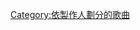 {{Category explanation|'''[[马克斯·马丁|马克斯·马丁]]'''制作的歌曲，關於马克斯·马丁创作或联合创作的歌曲，請見「[[:Category:马克斯·马丁创作的歌曲|:Category:马克斯·马丁创作的歌曲]]」}}{{Cat see also|馬克斯·馬丁製作的專輯}}

{{DEFAULTSORT:Martin, Max}}
[[Category:依製作人劃分的歌曲|Category:依製作人劃分的歌曲]]